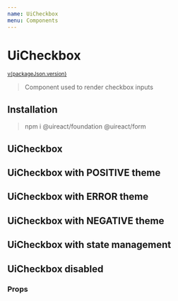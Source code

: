 ```yaml
---
name: UiCheckbox
menu: Components
---
```






# UiCheckbox

<sup>
  <a href="https://github.com/inavac182/ui-react/blob/main/packages/form/" target="_blank">
    v{packageJson.version}
  </a>
</sup>

> Component used to render checkbox inputs

## Installation

> npm i @uireact/foundation @uireact/form

## UiCheckbox

<Playground>
  <UiCheckbox name="checkbox" label="Select option" />
</Playground>

## UiCheckbox with POSITIVE theme

<Playground>
  <UiCheckbox name="positive-checkbox" theme="POSITIVE" />
</Playground>

## UiCheckbox with ERROR theme

<Playground>
  <UiCheckbox name="error-checkbox" theme="ERROR" />
</Playground>

## UiCheckbox with NEGATIVE theme

<Playground>
  <UiCheckbox name="negative-checkbox" theme="NEGATIVE" />
</Playground>

## UiCheckbox with state management

<Playground>
  <CheckboxExample />
</Playground>

## UiCheckbox disabled

<Playground>
  <UiCheckbox name="disabled-checkbox" label="Select option" disabled />
</Playground>

### Props

<Props of={UiCheckbox} />
